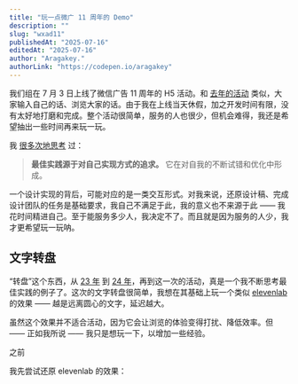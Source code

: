```yaml
---
title: "玩一点微广 11 周年的 Demo"
description: ""
slug: "wxad11"
publishedAt: "2025-07-16"
editedAt: "2025-07-16"
author: "Aragakey."
authorLink: "https://codepen.io/aragakey"
---
```


我们组在 7 月 3 日上线了微信广告 11 周年的 H5 活动。和 [去年的活动](https://) 类似，大家输入自己的话、浏览大家的话。由于我在上线当天休假，加之开发时间有限，没有太好地打磨和完成。整个活动很简单，服务的人也很少，但机会难得，我还是希望抽出一些时间再来玩一玩。

我 [很多次地思考](https://wxad.design/abc/trail) 过：

> **最佳实践源于对自己实现方式的追求。** 它在对自我的不断试错和优化中形成。

一个设计实现的背后，可能对应的是一类交互形式。对我来说，还原设计稿、完成设计团队的任务是基础要求，我自己不满足于此，我的意义也不来源于此 —— 我花时间精进自己。至于能服务多少人，我决定不了。而且就是因为服务的人少，我才更希望玩一玩呐。

## 文字转盘

“转盘”这个东西，从 [23 年](https://wxad.design/abc/carousel) 到 [24 年](https://wxad.design/abc/making-fluid-interfaces)，再到这一次的活动，真是一个我不断思考最佳实践的例子了。这次的文字转盘很简单，我想在其基础上玩一个类似 [elevenlab](https://) 的效果 —— 越是远离圆心的文字，延迟越大。

虽然这个效果并不适合活动，因为它会让浏览的体验变得打扰、降低效率。但 —— 正如我所说 —— 我只是想玩一下，以增加一些经验。

之前

我先尝试还原 elevenlab 的效果：